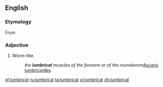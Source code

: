 ==English==

===Etymology===
From {{etyl|la|en}} {{term|lumbricus||lang=la|intestinal worm, earth worm}}

===Adjective===
{{en-adj}}

# Worm-like.
#: ''the '''lumbrical''' muscles of the forearm or of the roundworm ''[[Ascaris lumbricoides]]''.''

[[pl:lumbrical]]
[[ru:lumbrical]]
[[ta:lumbrical]]
[[vi:lumbrical]]
[[zh:lumbrical]]